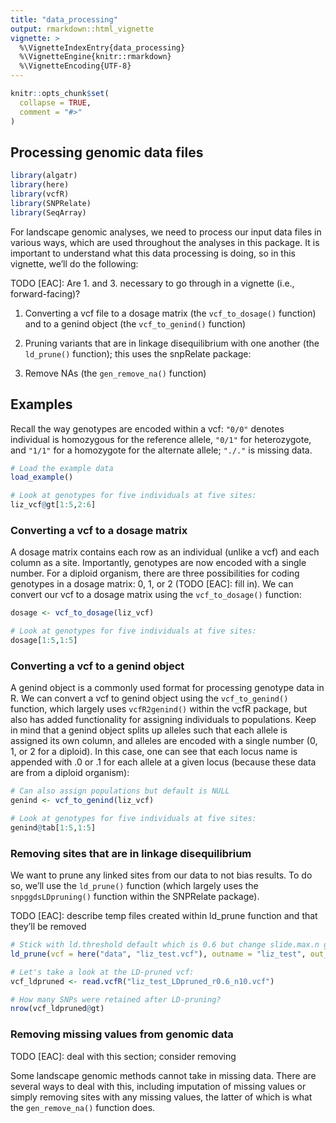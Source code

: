 ```yaml
---
title: "data_processing"
output: rmarkdown::html_vignette
vignette: >
  %\VignetteIndexEntry{data_processing}
  %\VignetteEngine{knitr::rmarkdown}
  %\VignetteEncoding{UTF-8}
---
```


```r
knitr::opts_chunk$set(
  collapse = TRUE,
  comment = "#>"
)
```

## Processing genomic data files

```r
library(algatr)
library(here)
library(vcfR)
library(SNPRelate)
library(SeqArray)
```

For landscape genomic analyses, we need to process our input data files in various ways, which are used throughout the analyses in this package. It is important to understand what this data processing is doing, so in this vignette, we'll do the following:

TODO [EAC]: Are 1. and 3. necessary to go through in a vignette (i.e., forward-facing)?

1.    Converting a vcf file to a dosage matrix (the `vcf_to_dosage()` function) and to a genind object (the `vcf_to_genind()` function)

2.    Pruning variants that are in linkage disequilibrium with one another (the `ld_prune()` function); this uses the snpRelate package:


3.    Remove NAs (the `gen_remove_na()` function)

## Examples

Recall the way genotypes are encoded within a vcf: `"0/0"` denotes individual is homozygous for the reference allele, `"0/1"` for heterozygote, and `"1/1"` for a homozygote for the alternate allele; `"./."` is missing data.

```r
# Load the example data
load_example()

# Look at genotypes for five individuals at five sites:
liz_vcf@gt[1:5,2:6]
```

### Converting a vcf to a dosage matrix

A dosage matrix contains each row as an individual (unlike a vcf) and each column as a site. Importantly, genotypes are now encoded with a single number. For a diploid organism, there are three possibilities for coding genotypes in a dosage matrix: 0, 1, or 2 (TODO [EAC]: fill in). We can convert our vcf to a dosage matrix using the `vcf_to_dosage()` function:

```r
dosage <- vcf_to_dosage(liz_vcf)

# Look at genotypes for five individuals at five sites:
dosage[1:5,1:5]
```

### Converting a vcf to a genind object

A genind object is a commonly used format for processing genotype data in R. We can convert a vcf to genind object using the `vcf_to_genind()` function, which largely uses `vcfR2genind()` within the vcfR package, but also has added functionality for assigning individuals to populations. Keep in mind that a genind object splits up alleles such that each allele is assigned its own column, and alleles are encoded with a single number (0, 1, or 2 for a diploid). In this case, one can see that each locus name is appended with .0 or .1 for each allele at a given locus (because these data are from a diploid organism):

```r
# Can also assign populations but default is NULL
genind <- vcf_to_genind(liz_vcf)

# Look at genotypes for five individuals at five sites:
genind@tab[1:5,1:5]
```

### Removing sites that are in linkage disequilibrium

We want to prune any linked sites from our data to not bias results. To do so, we'll use the `ld_prune()` function (which largely uses the `snpggdsLDpruning()` function within the SNPRelate package).

TODO [EAC]: describe temp files created within ld_prune function and that they'll be removed

```r
# Stick with ld.threshold default which is 0.6 but change slide.max.n given how small dataset is:
ld_prune(vcf = here("data", "liz_test.vcf"), outname = "liz_test", out_format = "vcf", slide.max.n=10)

# Let's take a look at the LD-pruned vcf:
vcf_ldpruned <- read.vcfR("liz_test_LDpruned_r0.6_n10.vcf")

# How many SNPs were retained after LD-pruning?
nrow(vcf_ldpruned@gt)
```

### Removing missing values from genomic data

TODO [EAC]: deal with this section; consider removing

Some landscape genomic methods cannot take in missing data. There are several ways to deal with this, including imputation of missing values or simply removing sites with any missing values, the latter of which is what the `gen_remove_na()` function does.

